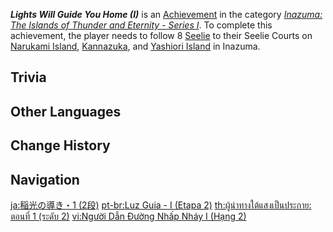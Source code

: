 {{Achievement Infobox
|title        = Lights Will Guide You Home (I)
|id           = 80083
|order id     = 0084
|category     = Inazuma: The Islands of Thunder and Eternity - Series I
|description  = Follow 8 [[Seelie]] to their Seelie Courts on [[Narukami Island]], [[Kannazuka]], and [[Yashiori Island]] in [[Inazuma]].
|requirements = 
|primogems    = 10
|tracking     = Tracks the amount of Seelie found.
|topic        = Seelie
|set          = Lights Will Guide You Home (I)
|tier         = 2
|tiers_total  = 3
}}
'''''Lights Will Guide You Home (I)''''' is an [[Achievement]] in the category ''[[Inazuma: The Islands of Thunder and Eternity - Series I]]''. To complete this achievement, the player needs to follow 8 [[Seelie]] to their Seelie Courts on [[Narukami Island]], [[Kannazuka]], and [[Yashiori Island]] in Inazuma.

==Trivia==
{{Transclude|Lights Will Guide You Home (I)|Trivia}}
<!--
==Video Guides==
{{EVT
|video1   = 
|caption1 = 
}}
-->
==Other Languages==
{{Other Languages|Transclude=Lights Will Guide You Home (I)}}

==Change History==
{{Change History|2.0}}
<!--
==References==
{{Reflist}}
-->
==Navigation==
{{Achievement Navbox}}

[[ja:稲光の導き・1 (2段)]]
[[pt-br:Luz Guia - I (Etapa 2)]]
[[th:ผู้นำทางใต้แสงเป็นประกาย: ตอนที่ 1 (ระดับ 2)]]
[[vi:Người Dẫn Đường Nhấp Nháy I (Hạng 2)]]